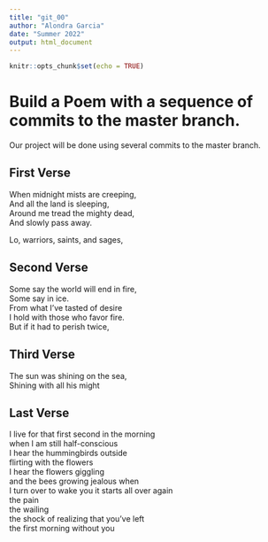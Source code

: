 ```yaml
---
title: "git_00"
author: "Alondra Garcia"
date: "Summer 2022"
output: html_document
---
```


```r
knitr::opts_chunk$set(echo = TRUE)
```
# Build a Poem with a sequence of commits to the master branch.
Our project will be done using several commits to the master branch.
<!-- Do not modify or change any text in "!--" bracketed areas such as this --- these are instructions to
you, if you change any of this the git program will notice it and compromise your git merging strategy !-->

## First Verse 
<!--Put the first five lines of a poem by Lewis Carrol in this section!-->
When midnight mists are creeping,  
And all the land is sleeping,  
Around me tread the mighty dead,  
And slowly pass away.  

Lo, warriors, saints, and sages,  

## Second Verse
<!--Put the first five lines of a poem by Robert Frost here!-->
Some say the world will end in fire,  
Some say in ice.  
From what I've tasted of desire  
I hold with those who favor fire.  
But if it had to perish twice,

## Third Verse
<!--Put the first two verses of The Walrus and the Carpenter here!-->
The sun was shining on the sea,  
Shining with all his might  

## Last Verse
<!--Put a short poem of your choice 8-20 lines,here!-->
I live for that first second in the morning  
when I am still half-conscious  
I hear the hummingbirds outside  
flirting with the flowers  
I hear the flowers giggling  
and the bees growing jealous when   
I turn over to wake you it starts all over again  
the pain  
the wailing  
the shock of realizing that you've left  
the first morning without you  